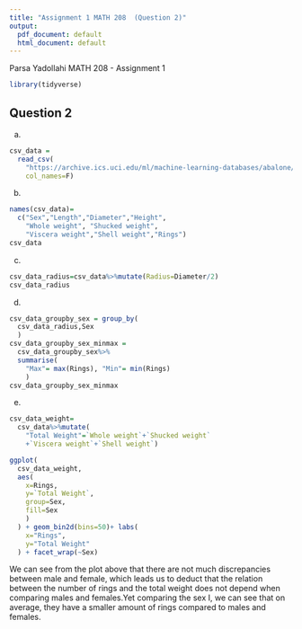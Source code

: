 ```yaml
---
title: "Assignment 1 MATH 208  (Question 2)"
output:
  pdf_document: default
  html_document: default
---
```

Parsa Yadollahi \newline
260869949 \newline
MATH 208 - Assignment 1\newline
```r
library(tidyverse)
```


## Question 2
a) 
```r
csv_data =
  read_csv(
    "https://archive.ics.uci.edu/ml/machine-learning-databases/abalone/abalone.data",
    col_names=F)
```


b)
```r
names(csv_data)= 
  c("Sex","Length","Diameter","Height",
    "Whole weight", "Shucked weight",
    "Viscera weight","Shell weight","Rings")
csv_data
```

c)
```r
csv_data_radius=csv_data%>%mutate(Radius=Diameter/2)
csv_data_radius
```

d)
```r
csv_data_groupby_sex = group_by(
  csv_data_radius,Sex
  )
csv_data_groupby_sex_minmax = 
  csv_data_groupby_sex%>%
  summarise(
    "Max"= max(Rings), "Min"= min(Rings)
    )
csv_data_groupby_sex_minmax
```


e)
```r

csv_data_weight=
  csv_data%>%mutate(
    "Total Weight"=`Whole weight`+`Shucked weight`
    +`Viscera weight`+`Shell weight`)

ggplot(
  csv_data_weight,
  aes(
    x=Rings,
    y=`Total Weight`,
    group=Sex,
    fill=Sex
    )
  ) + geom_bin2d(bins=50)+ labs(
    x="Rings",
    y="Total Weight"
  ) + facet_wrap(~Sex)

```
We can see from the plot above that there are not much discrepancies between male and female, which leads us to deduct that the relation between the number of rings and the total weight does not depend when comparing males and females.Yet comparing the sex I, we can see that on average, they have a smaller amount of rings compared to males and females.
